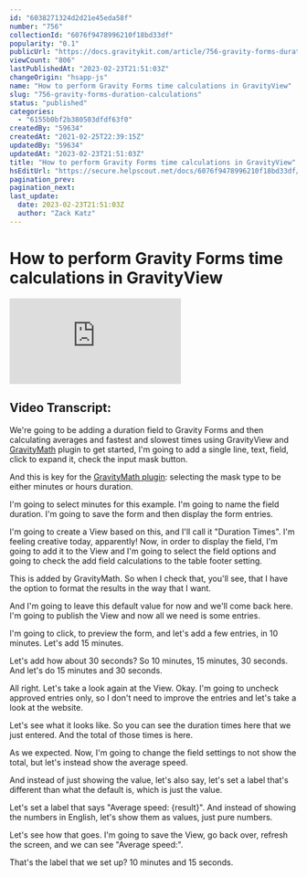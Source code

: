 ```yaml
---
id: "6038271324d2d21e45eda58f"
number: "756"
collectionId: "6076f9478996210f18bd33df"
popularity: "0.1"
publicUrl: "https://docs.gravitykit.com/article/756-gravity-forms-duration-calculations"
viewCount: "806"
lastPublishedAt: "2023-02-23T21:51:03Z"
changeOrigin: "hsapp-js"
name: "How to perform Gravity Forms time calculations in GravityView"
slug: "756-gravity-forms-duration-calculations"
status: "published"
categories: 
  - "6155b0bf2b380503dfdf63f0"
createdBy: "59634"
createdAt: "2021-02-25T22:39:15Z"
updatedBy: "59634"
updatedAt: "2023-02-23T21:51:03Z"
title: "How to perform Gravity Forms time calculations in GravityView"
hsEditUrl: "https://secure.helpscout.net/docs/6076f9478996210f18bd33df/article/6038271324d2d21e45eda58f"
pagination_prev: 
pagination_next: 
last_update:
  date: 2023-02-23T21:51:03Z
  author: "Zack Katz"
---
```


# How to perform Gravity Forms time calculations in GravityView

<section><iframe allowfullscreen="" frameborder="0" mozallowfullscreen="" src="https://www.loom.com/embed/7854b40e3351444e9bfc0059abad3b3a" webkitallowfullscreen=""></iframe>

</section>

## Video Transcript:

We're going to be adding a duration field to Gravity Forms and then calculating averages and fastest and slowest times using GravityView and [GravityMath](https://www.gravitykit.com/extensions/math/) plugin to get started, I'm going to add a single line, text, field, click to expand it, check the input mask button.

And this is key for the [GravityMath plugin](https://www.gravitykit.com/extensions/math/): selecting the mask type to be either minutes or hours duration.

I'm going to select minutes for this example. I'm going to name the field duration. I'm going to save the form and then display the form entries.

I'm going to create a View based on this, and I'll call it "Duration Times". I'm feeling creative today, apparently! Now, in order to display the field, I'm going to add it to the View and I'm going to select the field options and going to check the add field calculations to the table footer setting.

This is added by GravityMath. So when I check that, you'll see, that I have the option to format the results in the way that I want.

And I'm going to leave this default value for now and we'll come back here. I'm going to publish the View and now all we need is some entries.

I'm going to click, to preview the form, and let's add a few entries, in 10 minutes. Let's add 15 minutes.

Let's add how about 30 seconds? So 10 minutes, 15 minutes, 30 seconds. And let's do 15 minutes and 30 seconds.

All right. Let's take a look again at the View. Okay. I'm going to uncheck approved entries only, so I don't need to improve the entries and let's take a look at the website.

Let's see what it looks like. So you can see the duration times here that we just entered. And the total of those times is here.

As we expected. Now, I'm going to change the field settings to not show the total, but let's instead show the average speed.

And instead of just showing the value, let's also say, let's set a label that's different than what the default is, which is just the value.

Let's set a label that says "Average speed: {result}". And instead of showing the numbers in English, let's show them as values, just pure numbers.

Let's see how that goes. I'm going to save the View, go back over, refresh the screen, and we can see "Average speed:".

That's the label that we set up? 10 minutes and 15 seconds.